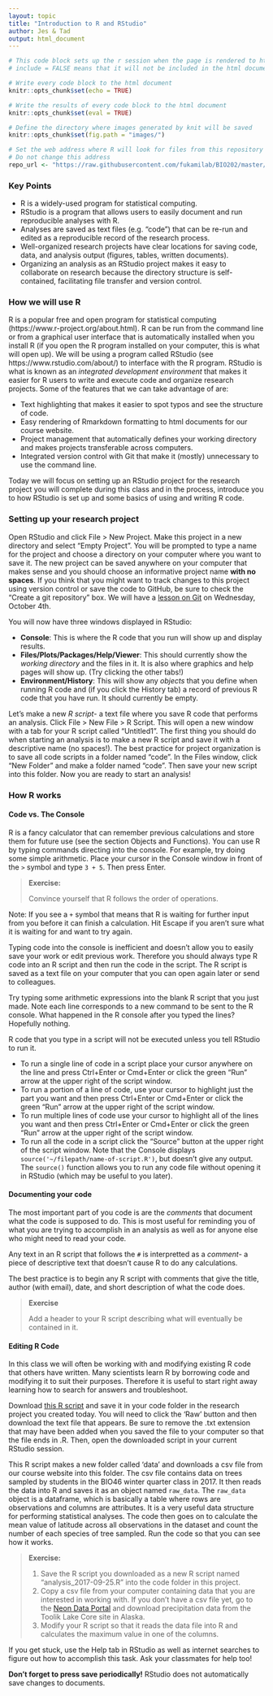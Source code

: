 ```yaml
---
layout: topic
title: "Introduction to R and RStudio"
author: Jes & Tad
output: html_document
---
```


```r
# This code block sets up the r session when the page is rendered to html
# include = FALSE means that it will not be included in the html document

# Write every code block to the html document 
knitr::opts_chunk$set(echo = TRUE)

# Write the results of every code block to the html document 
knitr::opts_chunk$set(eval = TRUE)

# Define the directory where images generated by knit will be saved
knitr::opts_chunk$set(fig.path = "images/")

# Set the web address where R will look for files from this repository
# Do not change this address
repo_url <- "https://raw.githubusercontent.com/fukamilab/BIO202/master/"
```

### Key Points

* R is a widely-used program for statistical computing.
* RStudio is a program  that allows users to easily document and run reproducible analyses with R.
* Analyses are saved as text files (e.g. "code") that can be re-run and edited as a reproducible record of the research process.
* Well-organized research projects have clear locations for saving code, data, and analysis output (figures, tables, written documents).
* Organizing an analysis as an RStudio project makes it easy to collaborate on research because the directory structure is self-contained, facilitating file transfer and version control.


### How we will use R

R is a popular free and open program for statistical computing (https://www.r-project.org/about.html). R can be run from the command line or from a graphical user interface that is automatically installed when you install R (if you open the R program installed on your computer, this is what will open up). We will be using a program called RStudio (see https://www.rstudio.com/about/) to interface with the R program. RStudio is what is known as an *integrated development environment* that makes it easier for R users to write and execute code and organize research projects. Some of the features that we can take advantage of are:

+ Text highlighting that makes it easier to spot typos and see the structure of code. 
+ Easy rendering of Rmarkdown formatting to html documents for our course website.
+ Project management that automatically defines your working directory and makes projects transferable across computers.
+ Integrated version control with Git that make it (mostly) unnecessary to use the command line.

Today we will focus on setting up an RStudio project for the research project you will complete during this class and in the process, introduce you to how RStudio is set up and some basics of using and writing R code.

### Setting up your research project

Open RStudio and click File > New Project. Make this project in a new directory and select "Empty Project". You will be prompted to type a name for the project and choose a directory on your computer where you want to save it. The new project can be saved anywhere on your computer that makes sense and you should choose an informative project name **with no spaces**. If you think that you might want to track changes to this project using version control or save the code to GitHub, be sure to check the "Create a git repository" box. We will have a [lesson on Git](02-B-git-intro.html) on Wednesday, October 4th.

You will now have three windows displayed in RStudio:

  + **Console**: This is where the R code that you run will show up and display results.
  + **Files/Plots/Packages/Help/Viewer**: This should currently show the *working directory* and the files in it. It is also where graphics and help pages will show up. (Try clicking the other tabs!)
  + **Environment/History**: This will show any *objects* that you define when running R code and (if you click the History tab) a record of previous R code that you have run. It should currently be empty.

Let's make a new *R script*- a text file where you save R code that performs an analysis. Click File > New File > R Script. This will open a new window with a tab for your R script called "Untitled1". The first thing you should do when starting an analysis is to make a new R script and save it with a descriptive name (no spaces!).
The best practice for project organization is to save all code scripts in a folder named "code". In the Files window, click "New Folder" and make a folder named "code". Then save your new script into this folder.
Now you are ready to start an analysis!

### How R works

#### Code vs. The Console

R is a fancy calculator that can remember previous calculations and store them for future use (see the section Objects and Functions). You can use R by typing commands directing into the console. For example, try doing some simple arithmetic. Place your cursor in the Console window in front of the `>` symbol and type `3 + 5`. Then press Enter. 

> **Exercise:**
>
> Convince yourself that R follows the order of operations.

Note: If you see a `+` symbol that means that R is waiting for further input from you before it can finish a calculation. Hit Escape if you aren't sure what it is waiting for and want to try again.

Typing code into the console is inefficient and doesn't allow you to easily save your work or edit previous work. Therefore you should always type R code into an R script and then run the code in the script.  The R script is saved as a text file on your computer that you can open again later or send to colleagues.

Try typing some arithmetic expressions into the blank R script that you just made. Note each line corresponds to a new command to be sent to the R console. What happened in the R console after you typed the lines? Hopefully nothing. 

R code that you type in a script will not be executed unless you tell RStudio to run it. 

  + To run a single line of code in a script place your cursor anywhere on the line and press Ctrl+Enter or Cmd+Enter or click the green "Run" arrow at the upper right of the script window.
  + To run a portion of a line of code, use your cursor to highlight just the part you want and then press Ctrl+Enter or Cmd+Enter or click the green "Run" arrow at the upper right of the script window. 
  + To run multiple lines of code use your cursor to highlight all of the lines you want and then press Ctrl+Enter or Cmd+Enter or click the green "Run" arrow at the upper right of the script window.
  + To run all the code in a script click the "Source" button at the upper right of the script window. Note that the Console displays `source('~/filepath/name-of-script.R')`, but doesn't give any output. The `source()` function allows you to run any code file without opening it in RStudio (which may be useful to you later).

#### Documenting your code

The most important part of you code is are the *comments* that document what the code is supposed to do. This is most useful for reminding you of what you are trying to accomplish in an analysis as well as for anyone else who might need to read your code.

Any text in an R script that follows the `#` is interpretted as a *comment*- a piece of descriptive text that doesn't cause R to do any calculations.

The best practice is to begin any R script with comments that give the title, author (with email), date, and short description of what the code does.

> **Exercise**
>
> Add a header to your R script describing what will eventually be contained in it.


#### Editing R Code

In this class we will often be working with and modifying existing R code that others have written. Many scientists learn R by borrowing code and modifying it to suit their purposes. Therefore it is useful to start right away learning how to search for answers and troubleshoot.

Download [this R script](https://github.com/FukamiLab/BIO202/blob/master/code/01-A-r-intro-exercise-code.R) and save it in your code folder in the research project you created today. You will need to click the 'Raw' button and then download the text file that appears. Be sure to remove the .txt extension that may have been added when you saved the file to your computer so that the file ends in .R.  Then, open the downloaded script in your current RStudio session.

This R script makes a new folder called 'data' and downloads a csv file from our course website into this folder. The csv file contains data on trees sampled by students in the BIO46 winter quarter class in 2017. It then reads the data into R and saves it as an object named `raw_data`. The `raw_data` object is a dataframe, which is basically a table where rows are observations and columns are attributes. It is a very useful data structure for performing statistical analyses. The code then goes on to calculate the mean value of latitude across all observations in the dataset and count the number of each species of tree sampled. Run the code so that you can see how it works.

> **Exercise:**
>
> 1. Save the R script you downloaded as a new R script named "analysis_2017-09-25.R" into the code folder in this project.
> 2. Copy a csv file from your computer containing data that you are interested in working with. If you don't have a csv file yet, go to the [Neon Data Portal](http://data.neonscience.org/browse-data) and download precipitation data from the Toolik Lake Core site in Alaska.
> 3. Modify your R script so that it reads the data file into R and calculates the maximum value in one of the columns.

If you get stuck, use the Help tab in RStudio as well as internet searches to figure out how to accomplish this task. Ask your classmates for help too!

**Don't forget to press save periodically!** RStudio does not automatically save changes to documents.


